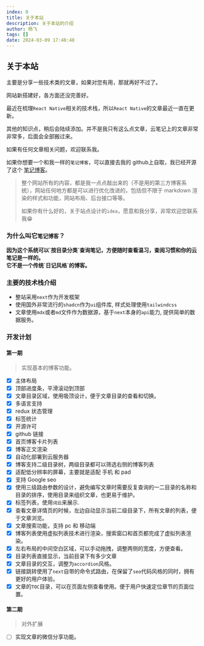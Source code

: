 ```yaml
---
index: 0
title: 关于本站
description: 关于本站的介绍
author: 杨飞
tags: []
date: 2024-03-09 17:48:48
---
```


<h2 className='text-center'>关于本站</h2>

主要是分享一些技术类的文章，如果对您有用，那就再好不过了。

网站新搭建好，各方面还没完善好。

最近在梳理`React Native`相关的技术栈，所以`React Native`的文章最近一直在更新。

其他的知识点，稍后会陆续添加。并不是我只有这么点文章，云笔记上的文章非常非常多，后面会全部搬过来。

如果有任何文章相关问题，欢迎联系我。

如果你想要一个和我一样的`笔记博客`，可以直接去我的 github上自取，我已经开源了这个
<a href='https://github.com/yangfei4913438/mdx-blog' target='_blank' title='点击跳转' className='font-bold text-primary'>笔记博客</a>。

> 整个网站所有的内容，都是我一点点敲出来的（不是用的第三方博客系统），网站任何地方都是可以进行优化改进的，包括但不限于 markdown 渲染的样式和功能，网站布局、后台接口等等。
>
> 如果你有什么好的，关于站点设计的`idea`，愿意和我分享，非常欢迎您联系我😁

<div className='h-2' />

### 为什么叫它`笔记博客`？
<b className='text-red-500'>
  因为这个系统可以`按目录分类`查询笔记，方便随时查看温习，查阅习惯和你的云笔记是一样的。<br />
  它不是一个传统`日记风格`的博客。
</b>

### 主要的技术栈介绍

- 整站采用`next`作为开发框架
- 使用国外非常流行的`shadcn`作为`ui`组件库, 样式处理使用`tailwindcss`
- 文章使用`mdx`或者`md`文件作为数据源，基于`next`本身的`api`能力, 提供简单的数据服务。

### 开发计划

#### 第一期
> 实现基本的博客功能。

- [x] 主体布局
- [x] 顶部进度条，平滑滚动到顶部
- [x] 文章目录区域，使用吸顶设计，便于文章目录的查看和切换。
- [x] 多语言支持
- [x] redux 状态管理
- [x] 标签统计
- [x] 开源许可
- [x] github 链接
- [x] 首页博客卡片列表
- [x] 博客正文渲染
- [x] 自动化部署到云服务器
- [x] 博客支持二级目录树，两级目录都可以筛选右侧的博客列表
- [x] 适配低分辨率的屏幕，主要就是适配 手机 和 pad
- [x] 支持 Google seo
- [x] 使用三级路由参数的设计，避免编写文章时需要反复查询的一二目录的名称和目录的排序，使用目录来组织文章，也更易于维护。
- [x] 标签列表，使用`词云`来展示.
- [x] 查看文章详情页的时候，左边自动显示当前二级目录下，所有文章的列表，便于文章浏览。
- [x] 文章搜索功能，支持 pc 和 移动端
- [x] 博客列表使用虚拟列表技术进行渲染，搜索窗口和首页都完成了虚拟列表渲染。
- [x] 左右布局的中间空白区域，可以手动拖拽，调整两侧的宽度，方便查看。
- [x] 目录列表直接显示，当前目录下有多少文章
- [x] 文章目录的交互，调整为`accordion`风格。
- [x] 链接跳转使用了`next`自带的命令式路由，在保留了`seo`代码风格的同时，拥有更好的用户体验。
- [x] 文章的`TOC`目录，可以在页面左侧查看使用。便于用户快速定位章节的页面位置。

#### 第二期
> 对外扩展

- [ ] 实现文章的微信分享功能。
